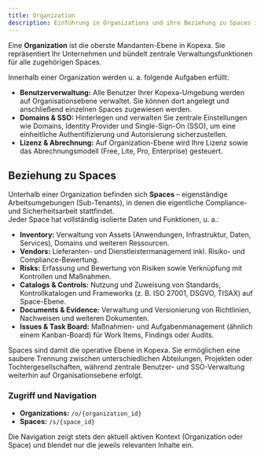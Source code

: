 ```yaml
---
title: Organization
description: Einführung in Organizations und ihre Beziehung zu Spaces in Kopexa
---
```


Eine **Organization** ist die oberste Mandanten-Ebene in Kopexa. Sie repräsentiert Ihr Unternehmen und bündelt zentrale Verwaltungsfunktionen für alle zugehörigen Spaces.

Innerhalb einer Organization werden u. a. folgende Aufgaben erfüllt:

- **Benutzerverwaltung:** Alle Benutzer Ihrer Kopexa-Umgebung werden auf Organisationsebene verwaltet. Sie können dort angelegt und anschließend einzelnen Spaces zugewiesen werden.
- **Domains & SSO:** Hinterlegen und verwalten Sie zentrale Einstellungen wie Domains, Identity Provider und Single-Sign-On (SSO), um eine einheitliche Authentifizierung und Autorisierung sicherzustellen.
- **Lizenz & Abrechnung:** Auf Organization-Ebene wird Ihre Lizenz sowie das Abrechnungsmodell (Free, Lite, Pro, Enterprise) gesteuert.

## Beziehung zu Spaces

Unterhalb einer Organization befinden sich **Spaces** – eigenständige Arbeitsumgebungen (Sub-Tenants), in denen die eigentliche Compliance- und Sicherheitsarbeit stattfindet.  
Jeder Space hat vollständig isolierte Daten und Funktionen, u. a.:

- **Inventory:** Verwaltung von Assets (Anwendungen, Infrastruktur, Daten, Services), Domains und weiteren Ressourcen.
- **Vendors:** Lieferanten- und Dienstleistermanagement inkl. Risiko- und Compliance-Bewertung.
- **Risks:** Erfassung und Bewertung von Risiken sowie Verknüpfung mit Kontrollen und Maßnahmen.
- **Catalogs & Controls:** Nutzung und Zuweisung von Standards, Kontrollkatalogen und Frameworks (z. B. ISO 27001, DSGVO, TISAX) auf Space-Ebene.
- **Documents & Evidence:** Verwaltung und Versionierung von Richtlinien, Nachweisen und weiteren Dokumenten.
- **Issues & Task Board:** Maßnahmen- und Aufgabenmanagement (ähnlich einem Kanban-Board) für Work Items, Findings oder Audits.

Spaces sind damit die operative Ebene in Kopexa. Sie ermöglichen eine saubere Trennung zwischen unterschiedlichen Abteilungen, Projekten oder Tochtergesellschaften, während zentrale Benutzer- und SSO-Verwaltung weiterhin auf Organisationsebene erfolgt.

### Zugriff und Navigation

- **Organizations:** `/o/{organization_id}`
- **Spaces:** `/s/{space_id}`

Die Navigation zeigt stets den aktuell aktiven Kontext (Organization oder Space) und blendet nur die jeweils relevanten Inhalte ein.


